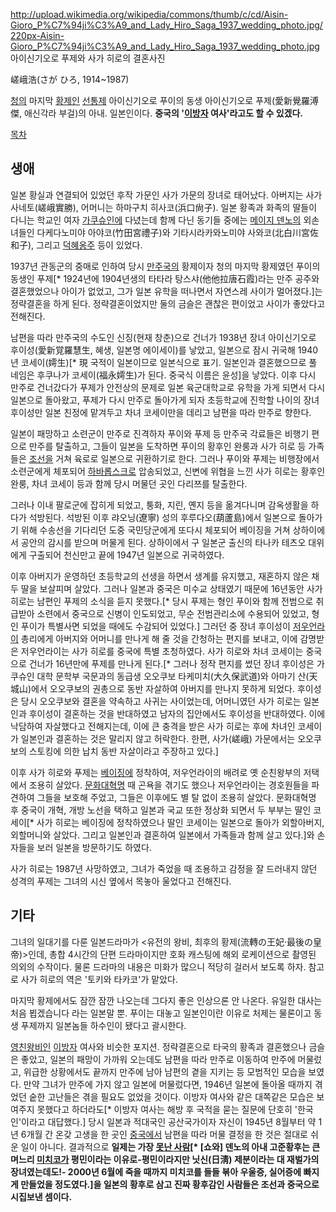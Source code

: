 http://upload.wikimedia.org/wikipedia/commons/thumb/c/cd/Aisin-Gioro_P%C7%94ji%C3%A9_and_Lady_Hiro_Saga_1937_wedding_photo.jpg/220px-Aisin-Gioro_P%C7%94ji%C3%A9_and_Lady_Hiro_Saga_1937_wedding_photo.jpg
아이신기오로 푸제와 사가 히로의 결혼사진

嵯峨浩(さが ひろ, 1914~1987)

[[청]]의 마지막 [[황제]]인 [[선통제]] 아이신기오로 푸이의 동생 아이신기오로 푸제(愛新覺羅溥傑, 애신각라 부걸)의 아내. 일본인이다. '''중국의 '[[이방자]] 여사'라고도 할 수 있겠다.'''

[[목차]]
== 생애 ==
일본 황실과 연결되어 있었던 후작 가문인 사가 가문의 장녀로 태어났다. 아버지는 사가 사네토(嵯峨實勝), 어머니는 하마구치 히사코(浜口尙子). 일본 황족과 화족의 딸들이 다니는 학교인 여자 [[가쿠슈인]]에 다녔는데 함께 다닌 동기들 중에는 [[메이지 덴노]]의 외손녀들인 다케다노미야 아야코(竹田宮禮子)와 기타시라카와노미야 사와코(北白川宮佐和子), 그리고 [[덕혜옹주]] 등이 있었다.

1937년 관동군의 중매로 인하여 당시 [[만주국]]의 황제이자 청의 마지막 황제였던 푸이의 동생인 푸제[* 1924년에 1904년생의 타타라 탕스샤(他他拉唐石霞)라는 만주 공주와 결혼했었으나 아이가 없었고, 그가 일본 유학을 떠나면서 자연스레 사이가 멀어졌다.]는 정략결혼을 하게 된다. 정략결혼이었지만 둘의 금슬은 괜찮은 편이었고 사이가 좋았다고 전해진다.

남편을 따라 만주국의 수도인 신징(현재 창춘)으로 건너가 1938년 장녀 아이신기오로 후이성(愛新覚羅慧生, 혜생, 일본명 에이세이)를 낳았고, 일본으로 잠시 귀국해 1940년 코세이(嫮生)[* 現 국적이 일본이므로 일본식으로 표기. 일본인과 결혼했으므로 풀 네임은 후쿠나가 코세이(福永嫮生)가 된다. 중국식 이름은 윤성]을 낳았다. 이후 다시 만주로 건너갔다가 푸제가 안전상의 문제로 일본 육군대학교로 유학을 가게 되면서 다시 일본으로 돌아왔고, 푸제가 다시 만주로 돌아가게 되자 초등학교에 진학할 나이의 장녀 후이성만 일본 친정에 맡겨두고 차녀 코세이만을 데리고 남편을 따라 만주로 향한다.

일본이 패망하고 소련군이 만주로 진격하자 푸이와 푸제 등 만주국 각료들은 비행기 편으로 만주를 탈출하고, 그들이 일본을 도착하면 푸이의 황후인 완룽과 사가 히로 등 가족들은 [[조선]]을 거쳐 육로로 일본으로 귀환하기로 한다. 그러나 푸이와 푸제는 비행장에서 소련군에게 체포되어 [[하바롭스크]]로 압송되었고, 신변에 위협을 느낀 사가 히로는 황후인 완룽, 차녀 코세이 등과 함께 당시 머물던 곳인 다리쯔를 탈출한다.

그러나 이내 팔로군에 잡히게 되었고, 퉁화, 지린, 옌지 등을 옮겨다니며 감옥생활을 하다가 석방된다. 석방된 이후 랴오닝(遼寧) 성의 후루다오(葫蘆島)에서 일본으로 돌아가기 위해 수송선을 기다리던 도중 국민당군에게 또다시 체포되어 베이징을 거쳐 상하이에서 공안의 감시를 받으며 머물게 된다. 상하이에서 구 일본군 출신의 타나카 테츠오 대위에게 구출되어 천신만고 끝에 1947년 일본으로 귀국하였다.

이후 아버지가 운영하던 초등학교의 선생을 하면서 생계를 유지했고, 재혼하지 않은 채 두 딸을 보살피며 살았다. 그러나 일본과 중국은 미수교 상태였기 때문에 16년동안 사가 히로는 남편인 푸제의 소식을 듣지 못했다.[* 당시 푸제는 형인 푸이와 함께 전범으로 취급받아 소련에서 중국으로 신병이 인도되었고, 무순 전범관리소에 수용되어 있었고, 형인 푸이가 특별사면 되었을 때에도 수감되어 있었다.] 그러던 중 장녀 후이성이 [[저우언라이]] 총리에게 아버지와 어머니를 만나게 해 줄 것을 간청하는 편지를 보내고, 이에 감명받은 저우언라이는 사가 히로를 중국에 특별 초청하였다. 사가 히로와 차녀 코세이는 중국으로 건너가 16년만에 푸제를 만나게 된다.[* 그러나 정작 편지를 썼던 장녀 후이성은 가쿠슈인 대학 문학부 국문과의 동급생 오오쿠보 타케미치(大久保武道)와 아마기 산(天城山)에서 오오쿠보의 권총으로 동반 자살하여 아버지를 만나지 못하게 되었다. 후이성은 당시 오오쿠보와 결혼을 약속하고 사귀는 사이었는데, 어머니였던 사가 히로는 일본인과 후이성이 결혼하는 것을 반대하였고 남자의 집안에서도 후이성을 반대하였다. 이에 낙담하여 자살했다고 전해지는데, 이에 큰 충격을 받은 사가 히로는 후에 차녀인 코세이가 일본인과 결혼하는 것은 말리지 않고 허락한다. 한편, 사가(嵯峨) 가문에서는 오오쿠보의 스토킹에 의한 납치 동반 자살이라고 주장하고 있다.]

이후 사가 히로와 푸제는 [[베이징]]에 정착하여, 저우언라이의 배려로 옛 순친왕부의 저택에서 조용히 살았다. [[문화대혁명]] 때 곤욕을 겪기도 했으나 저우언라이는 경호원들을 파견하여 그들을 보호해 주었고, 그들은 이후에도 별 탈 없이 조용히 살았다. 문화대혁명 후 중국이 개혁, 개방 노선을 택하고 일본과 국교 또한 정상화 되면서 두 부부는 딸인 코세이[* 사가 히로는 베이징에 정착하였으나 딸인 코세이는 일본으로 돌아가 외할아버지, 외할머니와 살았다. 그리고 일본인과 결혼하여 일본에서 가족들과 함께 살고 있다.]와 손자들을 보러 일본을 방문하기도 하였다.

사가 히로는 1987년 사망하였고, 그녀가 죽었을 때 조용하고 감정을 잘 드러내지 않던 성격의 푸제는 그녀의 시신 옆에서 목놓아 울었다고 전해진다.

== 기타 ==
그녀의 일대기를 다룬 일본드라마가 <유전의 왕비, 최후의 황제(流轉の王妃·最後の皇帝)>인데, 총합 4시간의 단편 드라마이지만 호화 캐스팅에 해외 로케이션으로 촬영된 의외의 수작이다. 물론 드라마의 내용은 미화가 많으니 적당히 걸러서 보도록 하자. 참고로 사가 히로의 역은 '토키와 타카코'가 맡았다.

마지막 황제에서도 잠깐 잠깐 나오는데 그다지 좋은 인상으론 안 나온다. 유일한 대사는 처음 뵙겠습니다 라는 일본말 뿐. 푸이는 대놓고 일본인이란 이유로 처제는 물론이고 동생 푸제까지 일본놈들 하수인이 됐다고 괄시한다.

[[영친왕]]비인 [[이방자]] 여사와 비슷한 포지션. 정략결혼으로 타국의 황족과 결혼했으나 금슬은 좋았고, 일본의 패망이 가까워 오는데도 남편을 따라 만주로 이동하여 만주에 머물렀고, 위급한 상황에서도 끝까지 만주에 남아 남편의 곁을 지키는 등 모범적인 모습을 보였다. 만약 그녀가 만주에 가지 않고 일본에 머물렀다면, 1946년 일본에 돌아올 때까지 겪었던 숱한 고난들은 겪을 필요도 없었을 것이다. 이방자 여사와 같은 대쪽같은 모습은 보여주지 못했다고 하더라도[* 이방자 여사는 해방 후 국적을 묻는 질문에 단호히 '한국인'이라고 대답했다.] 당시 일본과 적대국인 공산국가이자 자신이 1945년 8월부터 약 1년 6개월 간 온갖 고생을 한 곳인 [[중국]]에서 남편을 따라 머물 결정을 한 것은 절대로 쉬운 일이 아니다. 결과적으로 '''일제는 가장 [[고준황후|못난 사람]][* [쇼와] 덴노의 아내 고준황후는 큰며느리 [[미치코 황후|미치코]]가 평민이라는 이유로-평민이라지만 닛신(日淸) 제분이라는 대 재벌가의 장녀였는데도!- 2000년 6월에 죽을 때까지 미치코를 들들 볶아 우울증, 실어증에 빠지게 만들었을 정도였다.]을 일본의 황후로 삼고 진짜 황후감인 사람들은 조선과 중국으로 시집보낸 셈이다.'''
